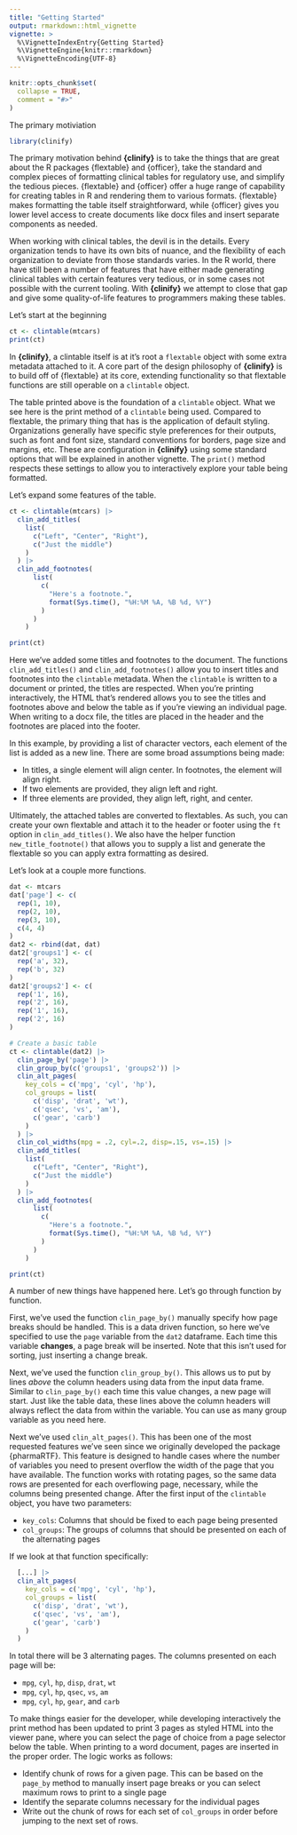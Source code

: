 ```yaml
---
title: "Getting Started"
output: rmarkdown::html_vignette
vignette: >
  %\VignetteIndexEntry{Getting Started}
  %\VignetteEngine{knitr::rmarkdown}
  %\VignetteEncoding{UTF-8}
---
```


```r
knitr::opts_chunk$set(
  collapse = TRUE,
  comment = "#>"
)
```

The primary motiviation 
```r
library(clinify)
```

The primary motivation behind **{clinify}** is to take the things that are great about the R packages {flextable} and {officer}, take the standard and complex pieces of formatting clinical tables for regulatory use, and simplify the tedious pieces. {flextable} and {officer} offer a huge range of capability for creating tables in R and rendering them to various formats. {flextable} makes formatting the table itself straightforward, while {officer} gives you lower level access to create documents like docx files and insert separate components as needed.

When working with clinical tables, the devil is in the details. Every organization tends to have its own bits of nuance, and the flexibility of each organization to deviate from those standards varies. In the R world, there have still been a number of features that have either made generating clinical tables with certain features very tedious, or in some cases not possible with the current tooling. With **{clinify}** we attempt to close that gap and give some quality-of-life features to programmers making these tables.

Let's start at the beginning

```r
ct <- clintable(mtcars)
print(ct)
```

In **{clinify}**, a clintable itself is at it's root a `flextable` object with some extra metadata attached to it. A core part of the design philosophy of **{clinify}** is to build off of {flextable} at its core, extending functionality so that flextable functions are still operable on a `clintable` object. 

The table printed above is the foundation of a `clintable` object. What we see here is the print method of a `clintable` being used. Compared to flextable, the primary thing that has is the application of default styling. Organizations generally have specific style preferences for their outputs, such as font and font size, standard conventions for borders, page size and margins, etc. These are configuration in **{clinify}** using some standard options that will be explained in another vignette. The `print()` method respects these settings to allow you to interactively explore your table being formatted. 

Let's expand some features of the table.

```r
ct <- clintable(mtcars) |>
  clin_add_titles(
    list(
      c("Left", "Center", "Right"),
      c("Just the middle")
    )
  ) |> 
  clin_add_footnotes(
      list(
        c(
          "Here's a footnote.", 
          format(Sys.time(), "%H:%M %A, %B %d, %Y")
        )
      )
    )

print(ct)
```

Here we've added some titles and footnotes to the document. The functions `clin_add_titles()` and `clin_add_footnotes()` allow you to insert titles and footnotes into the `clintable` metadata. When the `clintable` is written to a document or printed, the titles are respected. When you're printing interactively, the HTML that's rendered allows you to see the titles and footnotes above and below the table as if you're viewing an individual page. When writing to a docx file, the titles are placed in the header and the footnotes are placed into the footer. 

In this example, by providing a list of character vectors, each element of the list is added as a new line. There are some broad assumptions being made:

- In titles, a single element will align center. In footnotes, the element will align right.
- If two elements are provided, they align left and right.
- If three elements are provided, they align left, right, and center. 

Ultimately, the attached tables are converted to flextables. As such, you can create your own flextable and attach it to the header or footer using the `ft` option in `clin_add_titles()`. We also have the helper function `new_title_footnote()` that allows you to supply a list and generate the flextable so you can apply extra formatting as desired. 

Let's look at a couple more functions.

```r
dat <- mtcars
dat['page'] <- c(
  rep(1, 10),
  rep(2, 10),
  rep(3, 10),
  c(4, 4)
)
dat2 <- rbind(dat, dat)
dat2['groups1'] <- c(
  rep('a', 32),
  rep('b', 32)
)
dat2['groups2'] <- c(
  rep('1', 16),
  rep('2', 16),
  rep('1', 16),
  rep('2', 16)
)

# Create a basic table
ct <- clintable(dat2) |> 
  clin_page_by('page') |> 
  clin_group_by(c('groups1', 'groups2')) |> 
  clin_alt_pages(
    key_cols = c('mpg', 'cyl', 'hp'),
    col_groups = list(
      c('disp', 'drat', 'wt'),
      c('qsec', 'vs', 'am'),
      c('gear', 'carb')
    ) 
  ) |> 
  clin_col_widths(mpg = .2, cyl=.2, disp=.15, vs=.15) |>
  clin_add_titles(
    list(
      c("Left", "Center", "Right"),
      c("Just the middle")
    )
  ) |> 
  clin_add_footnotes(
      list(
        c(
          "Here's a footnote.", 
          format(Sys.time(), "%H:%M %A, %B %d, %Y")
        )
      )
    )

print(ct)
```

A number of new things have happened here. Let's go through function by function.

First, we've used the function `clin_page_by()` manually specify how page breaks should be handled. This is a data driven function, so here we've specified to use the `page` variable from the `dat2` dataframe. Each time this variable **changes**, a page break will be inserted. Note that this isn't used for sorting, just inserting a change break.

Next, we've used the function `clin_group_by()`. This allows us to put by lines *above* the column headers using data from the input data frame. Similar to `clin_page_by()` each time this value changes, a new page will start. Just like the table data, these lines above the column headers will always reflect the data from within the variable. You can use as many group variable as you need here. 

Next we've used `clin_alt_pages()`. This has been one of the most requested features we've seen since we originally developed the package {pharmaRTF}. This feature is designed to handle cases where the number of variables you need to present overflow the width of the page that you have available. The function works with rotating pages, so the same data rows are presented for each overflowing page, necessary, while the columns being presented change. After the first input of the `clintable` object, you have two parameters:

- `key_cols`: Columns that should be fixed to each page being presented
- `col_groups`: The groups of columns that should be presented on each of the alternating pages

If we look at that function specifically:

```r
  [...] |>
  clin_alt_pages(
    key_cols = c('mpg', 'cyl', 'hp'),
    col_groups = list(
      c('disp', 'drat', 'wt'),
      c('qsec', 'vs', 'am'),
      c('gear', 'carb')
    ) 
  )
```

In total there will be 3 alternating pages. The columns presented on each page will be:

- `mpg`, `cyl`, `hp`, `disp`, `drat`, `wt`
- `mpg`, `cyl`, `hp`, `qsec`, `vs`, `am`
- `mpg`, `cyl`, `hp`, `gear`, and `carb`

To make things easier for the developer, while developing interactively the print method has been updated to print 3 pages as styled HTML into the viewer pane, where you can select the page of choice from a page selector below the table. When printing to a word document, pages are inserted in the proper order. The logic works as follows:

- Identify chunk of rows for a given page. This can be based on the `page_by` method to manually insert page breaks or you can select maximum rows to print to a single page
- Identify the separate columns necessary for the individual pages
- Write out the chunk of rows for each set of `col_groups` in order before jumping to the next set of rows.



